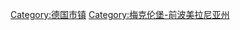 {{Commons category|Municipalities in Mecklenburg-Vorpommern}}

[[Category:德国市镇|Category:德国市镇]]
[[Category:梅克伦堡-前波美拉尼亚州|Category:梅克伦堡-前波美拉尼亚州]]